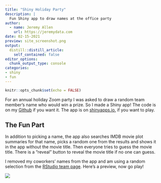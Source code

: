 ```yaml
---
title: "Shiny Holiday Party"
description: |
  Fun Shiny app to draw names at the office party
author:
  - name: Jeremy Allen
    url: https://jeremydata.com
date: 02-15-2021
preview: site_screenshot.png
output:
  distill::distill_article:
    self_contained: false
editor_options: 
  chunk_output_type: console
categories:
- shiny
- fun
---
```



```r
knitr::opts_chunk$set(echo = FALSE)
```

For an annual holiday Zoom party I was asked to draw a random team member's name who would win a prize. So I made a Shiny app! The code is on my [Github](https://github.com/jeremy-allen/name-draw) if you want it. The app is on [shinyapps.io.](https://jeremyallen.shinyapps.io/name_draw/) if you want to play.

## The Fun Part

In addition to picking a name, the app also searches IMDB movie plot summaries for that name, picks a random one from the results and shows it in the app without the movie title. Then everyone tries to guess the movie title. There is a "reveal" button to reveal the movie title if no one can guess. 

I removed my coworkers' names from the app and am using a random selection from the [RStudio team page](https://rstudio.com/about/). Here's a preview, now go play!

![](site_screenshot.png)





